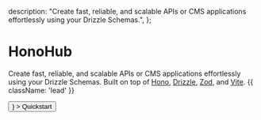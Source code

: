 
  description:
    "Create fast, reliable, and scalable APIs or CMS applications effortlessly using your Drizzle Schemas.",
};


<HeroPattern />

# HonoHub

Create fast, reliable, and scalable APIs or CMS applications effortlessly using your Drizzle Schemas. Built on top of [Hono](https://hono.dev/), [Drizzle](https://orm.drizzle.team/), [Zod](https://zod.dev/), and [Vite](https://vitejs.dev/). {{ className: 'lead' }}

<div className="not-prose mb-16 mt-6 flex gap-3">
  <Link href="/quickstart">
    <Button
      colorScheme="primary"
      className="rounded-full py-1"
      rightIcon={<ArrowRightIcon width={14} height={14} className="stroke-2" />}
    >
      Quickstart
    </Button>
  </Link>
</div>

<Features />

<Guides />
